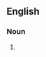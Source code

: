 {{also|macro languages}}

==English==

===Noun===
{{head|en|noun form}}

# {{plural of|macrolanguage|lang=en}}